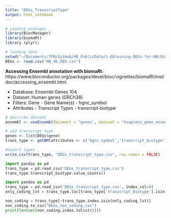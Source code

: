 ```yaml
---
title: "DEGs_TranscriptType"
output: html_notebook
---
```



```r
# Loading packages
library(BiocManager)
library(biomaRt)
library (plyr);
```

```r
# loading data
setwd("~/Documents/TFM/GitHub/HB_PublicData/1-Obtaining-DEGs-for-HB/Outputs_HB/")
DEGs <- read.csv("HB_db_DEG.csv")
```


**Accessing Ensembl annotation with biomaRt:**
https://www.bioconductor.org/packages/devel/bioc/vignettes/biomaRt/inst/doc/accessing_ensembl.html

* Database: Ensembl Genes 104
* Dataset: Human genes (GRCh38)
* Filters: Gene - Gene Name(s) - hgnc_symbol
* Attributes - Transcript Types - transcript-biotype
```r
# describe dataset
ensembl <- useEnsembl(biomart = "genes", dataset = "hsapiens_gene_ensembl")
```

```r
# add transcript type 
genes <- list(DEGs$gene)
trans_type <- getBM(attributes <- c('hgnc_symbol','transcript_biotype'), filters <- 'hgnc_symbol', values <- genes, mart <- ensembl)
```

```r
#export types
write.csv(trans_type, "DEGs_transcript_type.csv", row.names = FALSE)
```

```python
import pandas as pd
trans_type = pd.read_csv('DEGs_transcript_type.csv')
trans_type.transcript_biotype.value_counts()
```
```python
import pandas as pd
trans_type = pd.read_csv('DEGs_transcript_type.csv', index_col=0)
only_coding_lst = trans_type.loc[trans_type['transcript_biotype'].isin(['protein_coding'])].index.tolist()
```

```python
non_coding = trans_type[~trans_type.index.isin(only_coding_lst)]
non_coding.to_csv("DEGs_non_coding.csv")
print(len(set(non_coding.index.tolist())))
```
